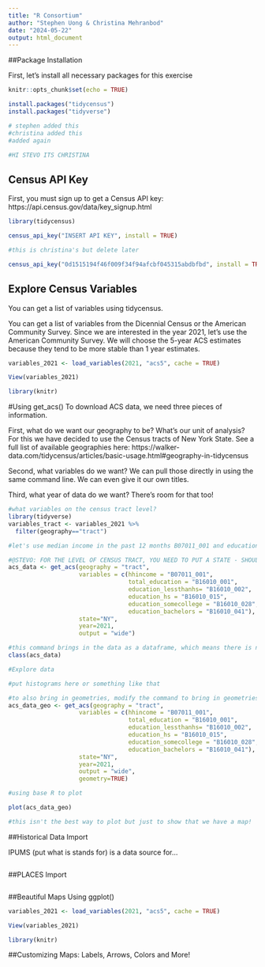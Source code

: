 ```yaml
---
title: "R Consortium"
author: "Stephen Uong & Christina Mehranbod"
date: "2024-05-22"
output: html_document
---
```


##Package Installation

First, let's install all necessary packages for this exercise
```r
knitr::opts_chunk$set(echo = TRUE)

install.packages("tidycensus")
install.packages("tidyverse")

# stephen added this
#christina added this 
#added again

#HI STEVO ITS CHRISTINA 

```

## Census API Key

First, you must sign up to get a Census API key: https://api.census.gov/data/key_signup.html

```r

library(tidycensus)

census_api_key("INSERT API KEY", install = TRUE)

#this is christina's but delete later

census_api_key("0d1515194f46f009f34f94afcbf045315abdbfbd", install = TRUE)


```

## Explore Census Variables

You can get a list of variables using tidycensus. 

You can get a list of variables from the Dicennial Census or the American Community Survey. Since we are interested in the year 2021, let's use the American Community Survey. We will choose the 5-year ACS estimates because they tend to be more stable than 1 year estimates. 

```r

variables_2021 <- load_variables(2021, "acs5", cache = TRUE)

View(variables_2021)

library(knitr)


```


#Using get_acs()
To download ACS data, we need three pieces of information. 

First, what do we want our geography to be? What's our unit of analysis? 
For this we have decided to use the Census tracts of New York State. See a full list of available geographies here: https://walker-data.com/tidycensus/articles/basic-usage.html#geography-in-tidycensus

Second, what variables do we want? We can pull those directly in using the same command line. We can even give it our own titles. 

Third, what year of data do we want? There's room for that too! 

```r

#what variables on the census tract level? 
library(tidyverse)
variables_tract <- variables_2021 %>%
  filter(geography=="tract")

#let's use median income in the past 12 months B07011_001 and educational attainment (B16010_001, B16010_002, B16010_015, B16010_028, B16010_041)

#@STEVO: FOR THE LEVEL OF CENSUS TRACT, YOU NEED TO PUT A STATE - SHOULD WE JUST PICK NY FOR THIS EXAMPLE?
acs_data <- get_acs(geography = "tract",
                    variables = c(hhincome = "B07011_001",
                                  total_education = "B16010_001", 
                                  education_lessthanhs= "B16010_002", 
                                  education_hs = "B16010_015", 
                                  education_somecollege = "B16010_028", 
                                  education_bachelors = "B16010_041"),
                    state="NY",
                    year=2021,
                    output = "wide")

#this command brings in the data as a dataframe, which means there is no geometry attached
class(acs_data)

#Explore data

#put histograms here or something like that

#to also bring in geometries, modify the command to bring in geometries
acs_data_geo <- get_acs(geography = "tract",
                    variables = c(hhincome = "B07011_001",
                                  total_education = "B16010_001", 
                                  education_lessthanhs= "B16010_002", 
                                  education_hs = "B16010_015", 
                                  education_somecollege = "B16010_028", 
                                  education_bachelors = "B16010_041"),
                    state="NY",
                    year=2021,
                    output = "wide", 
                    geometry=TRUE)

#using base R to plot

plot(acs_data_geo)

#this isn't the best way to plot but just to show that we have a map!


```

##Historical Data Import

IPUMS (put what is stands for) is a data source for... 

```r



```


##PLACES Import
```r



```

##Beautiful Maps Using ggplot()

```r

variables_2021 <- load_variables(2021, "acs5", cache = TRUE)

View(variables_2021)

library(knitr)


```

##Customizing Maps: Labels, Arrows, Colors and More!

```r



```
